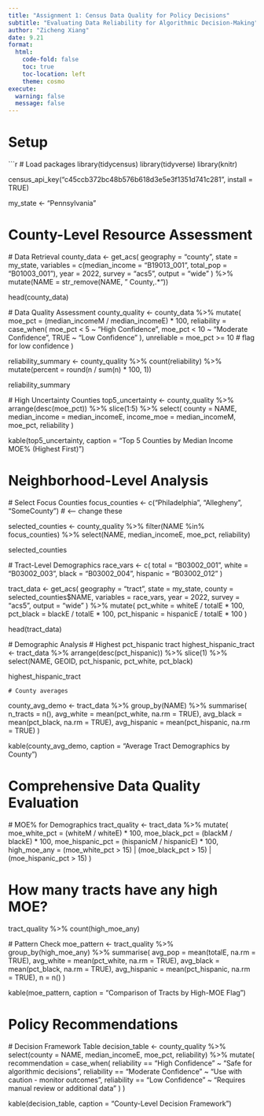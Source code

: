 ```yaml
---
title: "Assignment 1: Census Data Quality for Policy Decisions"
subtitle: "Evaluating Data Reliability for Algorithmic Decision-Making"
author: "Zicheng Xiang"
date: 9.21
format: 
  html:
    code-fold: false
    toc: true
    toc-location: left
    theme: cosmo
execute:
  warning: false
  message: false
---
```


# Setup

```r
# Load packages
library(tidycensus)
library(tidyverse)
library(knitr)

census_api_key("c45ccb372bc48b576b618d3e5e3f1351d741c281", install = TRUE)

my_state <- "Pennsylvania"

# County-Level Resource Assessment
  # Data Retrieval
county_data <- get_acs(
  geography = "county",
  state = my_state,
  variables = c(median_income = "B19013_001",
                total_pop     = "B01003_001"),
  year = 2022,
  survey = "acs5",
  output = "wide"
) %>%
  mutate(NAME = str_remove(NAME, " County,.*"))

head(county_data)

  # Data Quality Assessment
county_quality <- county_data %>%
  mutate(
    moe_pct = (median_incomeM / median_incomeE) * 100,
    reliability = case_when(
      moe_pct < 5 ~ "High Confidence",
      moe_pct < 10 ~ "Moderate Confidence",
      TRUE ~ "Low Confidence"
    ),
    unreliable = moe_pct >= 10  # flag for low confidence
  )

reliability_summary <- county_quality %>%
  count(reliability) %>%
  mutate(percent = round(n / sum(n) * 100, 1))

reliability_summary

  # High Uncertainty Counties
top5_uncertainty <- county_quality %>%
  arrange(desc(moe_pct)) %>%
  slice(1:5) %>%
  select(
    county = NAME,
    median_income = median_incomeE,
    income_moe = median_incomeM,
    moe_pct,
    reliability
  )

kable(top5_uncertainty, caption = "Top 5 Counties by Median Income MOE% (Highest First)")

# Neighborhood-Level Analysis
  # Select Focus Counties
focus_counties <- c("Philadelphia", "Allegheny", "SomeCounty")  # <-- change these

selected_counties <- county_quality %>%
  filter(NAME %in% focus_counties) %>%
  select(NAME, median_incomeE, moe_pct, reliability)

selected_counties

  # Tract-Level Demographics
race_vars <- c(
  total    = "B03002_001",
  white    = "B03002_003",
  black    = "B03002_004",
  hispanic = "B03002_012"
)

tract_data <- get_acs(
  geography = "tract",
  state = my_state,
  county = selected_counties$NAME,
  variables = race_vars,
  year = 2022,
  survey = "acs5",
  output = "wide"
) %>%
  mutate(
    pct_white    = whiteE    / totalE * 100,
    pct_black    = blackE    / totalE * 100,
    pct_hispanic = hispanicE / totalE * 100
  )

head(tract_data)

  # Demographic Analysis
    # Highest pct_hispanic tract
highest_hispanic_tract <- tract_data %>%
  arrange(desc(pct_hispanic)) %>%
  slice(1) %>%
  select(NAME, GEOID, pct_hispanic, pct_white, pct_black)

highest_hispanic_tract

    # County averages
county_avg_demo <- tract_data %>%
  group_by(NAME) %>%
  summarise(
    n_tracts     = n(),
    avg_white    = mean(pct_white,    na.rm = TRUE),
    avg_black    = mean(pct_black,    na.rm = TRUE),
    avg_hispanic = mean(pct_hispanic, na.rm = TRUE)
  )

kable(county_avg_demo, caption = "Average Tract Demographics by County")

# Comprehensive Data Quality Evaluation
  # MOE% for Demographics
tract_quality <- tract_data %>%
  mutate(
    moe_white_pct    = (whiteM    / whiteE)    * 100,
    moe_black_pct    = (blackM    / blackE)    * 100,
    moe_hispanic_pct = (hispanicM / hispanicE) * 100,
    high_moe_any = (moe_white_pct > 15) | (moe_black_pct > 15) | (moe_hispanic_pct > 15)
  )

# How many tracts have any high MOE?
tract_quality %>% count(high_moe_any)

  # Pattern Check
moe_pattern <- tract_quality %>%
  group_by(high_moe_any) %>%
  summarise(
    avg_pop      = mean(totalE, na.rm = TRUE),
    avg_white    = mean(pct_white, na.rm = TRUE),
    avg_black    = mean(pct_black, na.rm = TRUE),
    avg_hispanic = mean(pct_hispanic, na.rm = TRUE),
    n = n()
  )

kable(moe_pattern, caption = "Comparison of Tracts by High-MOE Flag")

# Policy Recommendations
  # Decision Framework Table
decision_table <- county_quality %>%
  select(county = NAME, median_incomeE, moe_pct, reliability) %>%
  mutate(
    recommendation = case_when(
      reliability == "High Confidence"     ~ "Safe for algorithmic decisions",
      reliability == "Moderate Confidence" ~ "Use with caution - monitor outcomes",
      reliability == "Low Confidence"      ~ "Requires manual review or additional data"
    )
  )

kable(decision_table, caption = "County-Level Decision Framework")



